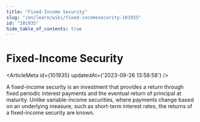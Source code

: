 ```yaml
---
title: "Fixed-Income Security"
slug: "/en/learn/wiki/fixed-incomesecurity-101935"
id: "101935"
hide_table_of_contents: true
---
```



# Fixed-Income Security

<ArticleMeta id={101935} updatedAt={'2023-09-26 13:58:58'} />
<div className='border-solid border-b border-t-0 my-4 border-[var(--ifm-color-gray-300)]' />

A fixed-income security is an investment that provides a return through fixed periodic interest payments and the eventual return of principal at maturity. Unlike variable-income securities, where payments change based on an underlying measure, such as short-term interest rates, the returns of a fixed-income security are known.
